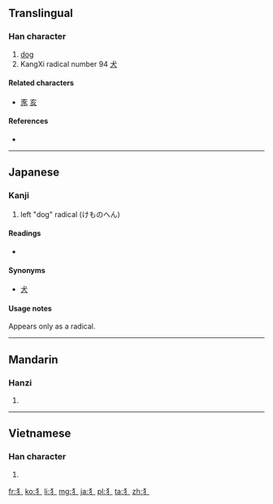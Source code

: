 {{also|豸}}
==Translingual==

===Han character===
{{Han char|rn=94|rad=犬|as=00|sn=3|four=|canj=大弓竹 (KNH), 大尸竹 (KSH)}}

# [[dog]]
# KangXi radical number 94 [[Index:Chinese radical/犬|犬]]

====Related characters====
* [[豕]] [[亥]] {{qualifier|same origin as side view of animal with ears and tail}}

====References====
* {{Han ref|kx=0705.271|dkj=20235|dj=1118.150|hdz=21331.011|uh=72AD|ud=29357}}

----

==Japanese==

===Kanji===
{{ja-kanji|grade=r|rs=犬00}}

# left "dog" radical (けものへん)

====Readings====
* {{ja-readings|on=[[けもの]] (kemono)|kun=[[けものへん]] (kemonohen)}}

====Synonyms====
* [[犬]]

====Usage notes====
Appears only as a radical.

----

==Mandarin==

===Hanzi===
{{cmn-hanzi|pin=[[quǎn]] ([[quan3]])|wg=}}

# {{defn|lang=cmn|sort=犬00}}

----

==Vietnamese==

===Han character===
{{vi-hantu|[[khuyển]]|rs=犬00}}

# {{defn|lang=vi|sort=犬00}}

[[fr:犭]]
[[ko:犭]]
[[li:犭]]
[[mg:犭]]
[[ja:犭]]
[[pl:犭]]
[[ta:犭]]
[[zh:犭]]